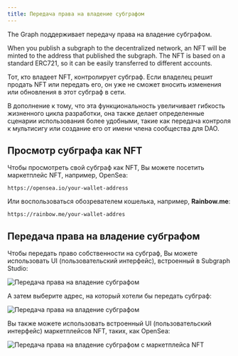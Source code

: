 ```yaml
---
title: Передача права на владение субграфом
---
```


The Graph поддерживает передачу права на владение субграфом.

When you publish a subgraph to the decentralized network, an NFT will be minted to the address that published the subgraph. The NFT is based on a standard ERC721, so it can be easily transferred to different accounts.

Тот, кто владеет NFT, контролирует субграф. Если владелец решит продать NFT или передать его, он уже не сможет вносить изменения или обновления в этот субграф в сети.

В дополнение к тому, что эта функциональность увеличивает гибкость жизненного цикла разработки, она также делает определенные сценарии использования более удобными, такие как передача контроля к мультисигу или создание его от имени члена сообщества для DAO.

## Просмотр субграфа как NFT

Чтобы просмотреть свой субграф как NFT, Вы можете посетить маркетплейс NFT, например, OpenSea:

```
https://opensea.io/your-wallet-address
```

Или воспользоваться обозревателем кошелька, например, **Rainbow.me**:

```
https://rainbow.me/your-wallet-addres
```

## Передача права на владение субграфом

Чтобы передать право собственности на субграф, Вы можете использовать UI (пользовательский интерфейс), встроенный в Subgraph Studio:

![Передача права на владение субграфом](/img/subgraph-ownership-transfer-1.png)

А затем выберите адрес, на который хотели бы передать субграф:

![Передача права на владение субграфом](/img/subgraph-ownership-transfer-2.png)

Вы также можете использовать встроенный UI (пользовательский интерфейс) маркетплейсов NFT, таких, как OpenSea:

![Передача права на владение субграфом с маркетплейса NFT](/img/subgraph-ownership-transfer-nft-marketplace.png)
